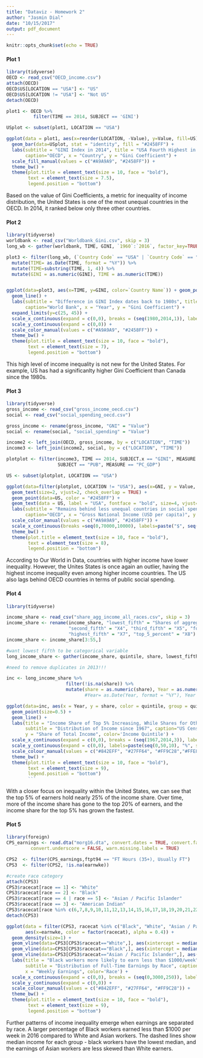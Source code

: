 ```yaml
---
title: "Dataviz - Homework 2"
author: "Jasmin Dial"
date: "10/15/2017"
output: pdf_document
---
```


```r
knitr::opts_chunk$set(echo = TRUE)
```


#### Plot 1

```r
library(tidyverse)
OECD <- read_csv("OECD_income.csv")
attach(OECD)
OECD$US[LOCATION == "USA"] <- "US"
OECD$US[LOCATION != "USA"] <- "Not US"
detach(OECD)

plot1 <- OECD %>%
          filter(TIME == 2014, SUBJECT == 'GINI') 

USplot <- subset(plot1, LOCATION == "USA")

ggplot(data = plot1, aes(x=reorder(LOCATION, -Value), y=Value, fill=US)) + geom_bar(stat = "identity", fill = "#A9A9A9") + 
  geom_bar(data=USplot, stat = "identity", fill = "#2458FF") +
  labs(subtitle = "GINI Index in 2014", title = "USA Fourth Highest in Income Inequality across OECD Countries",
       caption="OECD", x = "Country", y = "Gini Coefficient") +
  scale_fill_manual(values = c("#A9A9A9", "#2458FF")) +
  theme_bw() + 
  theme(plot.title = element_text(size = 10, face = "bold"),
        text = element_text(size = 7.5), 
        legend.position = "bottom")
```

Based on the value of Gini Coefficients, a metric for inequality of income distribution, the United States is one of the most unequal countries in the OECD. In 2014, it ranked below only three other countries. 


\newpage
#### Plot 2
```r
library(tidyverse)
worldbank <- read_csv("Worldbank_Gini.csv", skip = 3)
long_wb <- gather(worldbank, TIME, GINI, `1960`:`2016`, factor_key=TRUE)

plot3 <- filter(long_wb, (`Country Code` == "USA" | `Country Code` == "CAN") & !is.na(GINI))  %>%
  mutate(TIME= as.Date(TIME, format = "%Y")) %>%
  mutate(TIME=substring(TIME, 1, 4)) %>%
  mutate(GINI = as.numeric(GINI), TIME = as.numeric(TIME))


ggplot(data=plot3, aes(x=TIME, y=GINI, color=`Country Name`)) + geom_point() +
  geom_line() +
  labs(subtitle = "Difference in GINI Index dates back to 1980s", title = "US Consistenly More Unequal than CAN",
       caption="World Bank", x = "Year", y = "Gini Coefficient") +
  expand_limits(y=c(25, 45)) +
  scale_x_continuous(expand = c(0,0), breaks = (seq(1980,2014,1)), labels=(seq(1980,2014,1))) +
  scale_y_continuous(expand = c(0,0)) +
  scale_color_manual(values = c("#A9A9A9", "#2458FF")) +
  theme_bw() + 
  theme(plot.title = element_text(size = 10, face = "bold"),
        text = element_text(size = 7), 
        legend.position = "bottom")
```

This high level of income inequality is not new for the United States. For example, US has had a significanlty higher Gini Coefficient than Canada since the 1980s. 

\newpage
#### Plot 3
```r
library(tidyverse)
gross_income <- read_csv("gross_income_oecd.csv")
social <- read_csv("social_spending_oecd.csv")

gross_income <- rename(gross_income, "GNI" = "Value")
social <- rename(social, "social_spending" = "Value")

income2 <- left_join(OECD, gross_income, by = c("LOCATION", "TIME"))
income3 <- left_join(income2, social, by = c("LOCATION", "TIME"))

plotplot <- filter(income3, TIME == 2014, SUBJECT.x == "GINI", MEASURE.y == "USD_CAP",
                   SUBJECT == "PUB", MEASURE == "PC_GDP")

US <- subset(plotplot, LOCATION == "USA")

ggplot(data=filter(plotplot, LOCATION != "USA"), aes(x=GNI, y = Value, label = LOCATION)) + geom_point(aes(size = social_spending), color = "#A9A9A9") +
  geom_text(size=2, vjust=2, check_overlap = TRUE) +
  geom_point(data=US, color = "#2458FF") +
  geom_text(data = US, label = "USA", fontface = "bold", size=4, vjust=2) +
  labs(subtitle = "Remains behind less unequal countries in social spending", title = "US Most Unequal among High-Income Countries",
       caption="OECD", x = "Gross National Income (USD per capita)", y = "Gini Coefficient", size = "Social Spending (% of GDP)") +
  scale_color_manual(values = c("#A9A9A9", "#2458FF")) +
  scale_x_continuous(breaks =seq(0,70000,10000), labels=paste("$", seq(0,70000,10000), sep = "")) + 
  theme_bw() + 
  theme(plot.title = element_text(size = 10, face = "bold"),
        text = element_text(size = 8), 
        legend.position = "bottom") 
```

According to Our World in Data, countries with higher income have lower inequality. However, the Unites States is once again an outlier, having the highest income inequality even among higher income countries. The US also lags behind OECD countries in terms of public social spending. 

\newpage
#### Plot 4
```r
library(tidyverse)

income_share <- read_csv("share_agg_income_all_races.csv", skip = 3)
income_share <- rename(income_share, "lowest_fifth" = "Shares of aggregate income",
                       "second_fifth" = "X4", "third_fifth" = "X5", "fourth_fifth" = "X6", 
                       "highest_fifth" = "X7", "top_5_percent" = "X8")
income_share <- income_share[3:55,]

#want lowest fifth to be categorical variable
long_income_share <- gather(income_share, quintile, share, lowest_fifth:top_5_percent, factor_key=TRUE)

#need to remove duplicates in 2013!!!

inc <- long_income_share %>% 
                      filter(!is.na(share)) %>%
                      mutate(share = as.numeric(share), Year = as.numeric(substring(Year, 1, 4)))
                             #Year= as.Date(Year, format = "%Y"), Year = substring(Year, 1, 4))

ggplot(data=inc, aes(x = Year, y = share, color = quintile, group = quintile)) +
  geom_point(size=0.5) +
  geom_line() + 
  labs(title = "Income Share of Top 5% Increasing, While Shares for Others Decrease",
       subtitle = "Distribution of Income since 1967", caption="US Census Bureau",
       y = "Share of Total Income", color='Income Quintile') + 
  scale_x_continuous(expand = c(0,0), breaks = (seq(1967,2014,3)), labels=(seq(1967,2014,3))) +
  scale_y_continuous(expand = c(0,0), labels=paste(seq(0,50,10), "%", sep = "")) + 
  scale_colour_manual(values = c("#842EFF", "#27FF64", "#FF9C28","#FFE838", "#5AF6FF", "#E81E6D")) +
  theme_bw() + 
  theme(plot.title = element_text(size = 10, face = "bold"),
        text = element_text(size = 9), 
        legend.position = "bottom")
        ```
```

With a closer focus on inequality within the United States, we can see that the top 5% of earners hold nearly 25% of the income share. Over time, more of the income share has gone to the top 20% of earners, and the income share for the top 5% has grown the fastest. 

\newpage
#### Plot 5
```r
library(foreign)
CPS_earnings <- read.dta("morg16.dta", convert.dates = TRUE, convert.factors = TRUE, missing.type = FALSE, 
         convert.underscore = FALSE, warn.missing.labels = TRUE)

CPS2  <- filter(CPS_earnings,ftpt94 == "FT Hours (35+), Usually FT")
CPS3  <- filter(CPS2, !is.na(earnwke))

#create race category
attach(CPS3)
CPS3$racecat[race == 1] <- "White"
CPS3$racecat[race == 2] <- "Black"
CPS3$racecat[race == 4 | race == 5] <- "Asian / Pacific Islander"
CPS3$racecat[race == 3] <- "American Indian"
CPS3$racecat[race %in% c(6,7,8,9,10,11,12,13,14,15,16,17,18,19,20,21,22,23,24,25,26)] <- "Mixed-race"
detach(CPS3) 

ggplot(data = filter(CPS3, racecat %in% c("Black", "White", "Asian / Pacific Islander")),
       aes(x=earnwke, color = factor(racecat), alpha = 0.4)) +
  geom_density(size=1) + 
  geom_vline(data=CPS3[CPS3$racecat=="White",], aes(xintercept = median(earnwke), colour = racecat), linetype="dashed") +
  geom_vline(data=CPS3[CPS3$racecat=="Black",], aes(xintercept = median(earnwke), colour = racecat), linetype="dashed") +
  geom_vline(data=CPS3[CPS3$racecat=="Asian / Pacific Islander",], aes(xintercept = median(earnwke), colour = racecat), linetype="dashed") +
  labs(title = "Black workers more likely to earn less than $1000/week",
       subtitle = "Distribution of Full-Time Earnings by Race", caption="2016 CPS Merged Outgoing Rotation Group",
       x = "Weekly Earnings", color='Race') + 
  scale_x_continuous(expand = c(0,0), breaks = (seq(0,3000,250)), labels=paste("$", seq(0,3000,250), sep = "")) +
  scale_y_continuous(expand = c(0,0)) + 
  scale_colour_manual(values = c("#842EFF", "#27FF64", "#FF9C28")) +
  theme_bw() + 
  theme(plot.title = element_text(size = 10, face = "bold"),
        text = element_text(size = 9), 
        legend.position = "bottom")
```

Further patterns of income inequality emerge when earnings are separated by race. A larger percentage of Black workers earned less than $1000 per week in 2016 compared to White and Asian workers. The dashed lines show median income for each group - black workers have the lowest median, and the earnings of Asian workers are less skewed than White earners. 